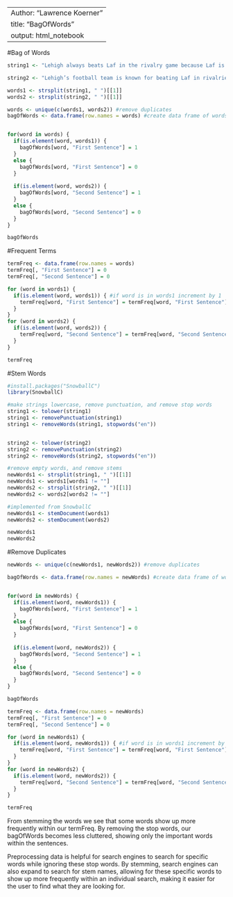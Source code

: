 
---
Author: "Lawrence Koerner"
title: "BagOfWords"
output: html_notebook
---


#Bag of Words
```r

string1 <- "Lehigh always beats Laf in the rivalry game because Laf is awful at most things including football. Pathetic!"

string2 <- "Lehigh’s football team is known for beating Laf in rivalries, which is not surprising because Lehigh wins mostly everything against that pathetic excuse for a school."

words1 <- strsplit(string1, " ")[[1]]
words2 <- strsplit(string2, " ")[[1]]

words <- unique(c(words1, words2)) #remove duplicates
bagOfWords <- data.frame(row.names = words) #create data frame of words in word1 and word2


for(word in words) {
  if(is.element(word, words1)) {
    bagOfWords[word, "First Sentence"] = 1
  }
  else {
    bagOfWords[word, "First Sentence"] = 0
  }
  
  if(is.element(word, words2)) {
    bagOfWords[word, "Second Sentence"] = 1
  }
  else {
    bagOfWords[word, "Second Sentence"] = 0
  }
}

bagOfWords

```


#Frequent Terms
```r
termFreq <- data.frame(row.names = words)
termFreq[, "First Sentence"] = 0
termFreq[, "Second Sentence"] = 0

for (word in words1) {
  if(is.element(word, words1)) { #if word is in words1 increment by 1
    termFreq[word, "First Sentence"] = termFreq[word, "First Sentence"] + 1;
  }
}
for (word in words2) {
  if(is.element(word, words2)) {
    termFreq[word, "Second Sentence"] = termFreq[word, "Second Sentence"] + 1
  }
}

termFreq
```


#Stem Words
```r
#install.packages("SnowballC")
library(SnowballC)

#make strings lowercase, remove punctuation, and remove stop words
string1 <- tolower(string1)
string1 <- removePunctuation(string1)
string1 <- removeWords(string1, stopwords("en"))


string2 <- tolower(string2)
string2 <- removePunctuation(string2)
string2 <- removeWords(string2, stopwords("en"))

#remove empty words, and remove stems
newWords1 <- strsplit(string1, " ")[[1]]
newWords1 <- words1[words1 != ""]
newWords2 <- strsplit(string2, " ")[[1]]
newWords2 <- words2[words2 != ""]

#implemented from SnowballC
newWords1 <- stemDocument(words1)
newWords2 <- stemDocument(words2)

newWords1
newWords2

```


#Remove Duplicates
```r
newWords <- unique(c(newWords1, newWords2)) #remove duplicates

bagOfWords <- data.frame(row.names = newWords) #create data frame of words in word1 and word2


for(word in newWords) {
  if(is.element(word, newWords1)) {
    bagOfWords[word, "First Sentence"] = 1
  }
  else {
    bagOfWords[word, "First Sentence"] = 0
  }
  
  if(is.element(word, newWords2)) {
    bagOfWords[word, "Second Sentence"] = 1
  }
  else {
    bagOfWords[word, "Second Sentence"] = 0
  }
}

bagOfWords

```



```r

termFreq <- data.frame(row.names = newWords)
termFreq[, "First Sentence"] = 0
termFreq[, "Second Sentence"] = 0

for (word in newWords1) {
  if(is.element(word, newWords1)) { #if word is in words1 increment by 1
    termFreq[word, "First Sentence"] = termFreq[word, "First Sentence"] + 1;
  }
}
for (word in newWords2) {
  if(is.element(word, newWords2)) {
    termFreq[word, "Second Sentence"] = termFreq[word, "Second Sentence"] + 1
  }
}

termFreq
```

From stemming the words we see that some words show up more frequently within our termFreq. By removing the stop words, our bagOfWords becomes less cluttered, showing only the important words within the sentences.

Preprocessing data is helpful for search engines to search for specific words while ignoring these stop words. By stemming, search engines can also expand to search for stem names, allowing for these specific words to show up more frequently within an individual search, making it easier for the user to find what they are looking for.
